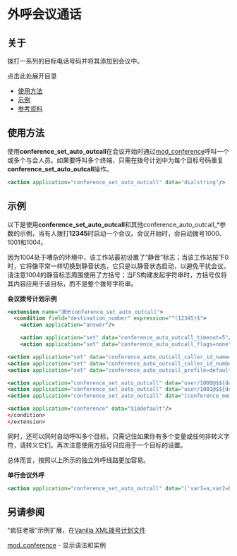 # 外呼会议通话

## 关于

拨打一系列的目标电话号码并将其添加到会议中。

点击此处展开目录

- [使用方法](#-freeswitch--outbound-conference-calls-)
- [示例](#-freeswitch--outbound-conference-calls-)
- [参考资料](#-freeswitch--outbound-conference-calls-)

## 使用方法

使用**conference\_set\_auto\_outcall**在会议开始时通过[mod\_conference](../Modules/mod_conference_3965534.mdx#list)呼叫一个或多个与会人员。如果要呼叫多个终端，只需在拨号计划中为每个目标号码重复**conference\_set\_auto\_outcall**操作。

```xml
<action application="conference_set_auto_outcall" data="dialstring"/>
```

## 示例

以下是使用**conference\_set\_auto\_outcall**和其他conference\_auto\_outcall\_\*参数的示例，当有人拨打**12345**时启动一个会议。会议开始时，会自动拨号1000、1001和1004。

因为1004处于嘈杂的环境中，该工作站最初设置了“静音”标志；当该工作站按下0时，它将像平常一样切换到静音状态，它只是以静音状态启动，以避免干扰会议。请注意1004的静音标志周围使用了方括号；当FS构建发起字符串时，方括号仅将其内容应用于该目标，而不是整个拨号字符串。

**会议拨号计划示例**

```xml
<extension name="演示conference_set_auto_outcall">
  <condition field="destination_number" expression="^(12345)$">
    <action application="answer"/>

    <action application="set" data="conference_auto_outcall_timeout=5"/>
    <action application="set" data="conference_auto_outcall_flags=none"/>
```

```xml
<action application="set" data="conference_auto_outcall_caller_id_name=$${effective_caller_id_name}"/>
<action application="set" data="conference_auto_outcall_caller_id_number=$${effective_caller_id_number}"/>
<action application="set" data="conference_auto_outcall_profile=default"/>

<action application="conference_set_auto_outcall" data="user/1000@$${domain}"/>
<action application="conference_set_auto_outcall" data="user/1001@$${domain}"/>
<action application="conference_set_auto_outcall" data="[conference_member_flags=mute]user/1004"/>

<action application="conference" data="$1@default"/>
</condition>
</extension>
```

  
同时，还可以同时自动呼叫多个目标，只需记住如果你有多个变量或任何非转义字符，请转义它们。再次注意使用方括号只应用于一个目标的设置。

总体而言，按照以上所示的独立外呼线路更加容易。

**单行会议外呼**

```xml
<action application="conference_set_auto_outcall" data="['var1=a,var2=b']user/1001@$${domain},['var1=c,var2=d']user/1002@$${domain}"/>
```

## 另请参阅

“疯狂老板”示例扩展，在[Vanilla XML拨号计划文件](https://freeswitch.org/stash/projects/FS/repos/freeswitch/browse/conf/vanilla/dialplan/default.xml)

[mod_conference](../Modules/mod_conference_3965534.mdx#list) \- 显示语法和实例